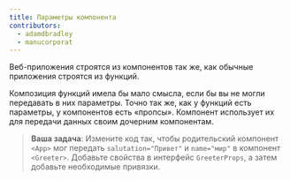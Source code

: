 ```yaml
---
title: Параметры компонента
contributors:
  - adamdbradley
  - manucorporat
---
```


Веб-приложения строятся из компонентов так же, как обычные приложения строятся из функций.

Композиция функций имела бы мало смысла, если бы вы не могли передавать в них параметры. Точно так же, как у функций есть параметры, у компонентов есть «пропсы». Компонент использует их для передачи данных своим дочерним компонентам.

> **Ваша задача**: Измените код так, чтобы родительский компонент `<App>` мог передать `salutation="Привет"` и `name="мир"` в компонент `<Greeter>`. Добавьте свойства в интерфейс `GreeterProps`, а затем добавьте необходимые привязки.
